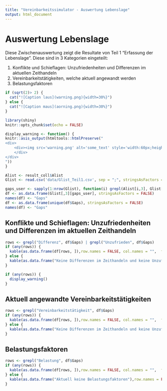 ```yaml
---
title: "Vereinbarkeitssimulator - Auswertung Lebenslage"
output: html_document
---
```

<h1>
Auswertung Lebenslage
</h1>

Diese Zwischenauswertung zeigt die Resultate von Teil 1 "Erfassung der Lebenslage". Diese sind in 3 Kategorien eingeteilt:

1. Konflikte und Schieflagen: Unzufriedenheiten und Differenzen im aktuellen Zeithandeln 
1. Vereinbarkeitstätigkeiten, welche aktuell angewandt werden  
1. Belastungsfaktoren  

```r
if (sqrt(2)> 2) {
  cat("![Caption laus](warning.png){width=30%}")
} else {
  cat("![Caption maus](aorning.png){width=30%}")
}
```


```r
library(shiny)
knitr::opts_chunk$set(echo = FALSE)

display_warning <- function() {
knitr::asis_output(htmltools::htmlPreserve("
<div>
    <div><img src='warning.png' alt='some_text' style='width:60px;height:60px;'>
    </div>
</div>
"))
}
```

```r
Alist <- result_coll$Alist
Glist <- read.csv('data/Glist_Teil1.csv', sep = ";", stringsAsFactors = FALSE, encoding = "UTF-8")
```

```r
gaps_user <- sapply(1:nrow(Glist), function(i) grepl(Alist[i,3], Glist[i,4]))
df <- as.data.frame(Glist[,3][gaps_user], stringsAsFactors = FALSE)
names(df) <- "Gaps"
df <- as.data.frame(unique(df$Gaps), stringsAsFactors = FALSE)
names(df) <- "Gaps"
```



## Konflikte und Schieflagen: Unzufriedenheiten und Differenzen im aktuellen Zeithandeln
```r
rows <- grepl("Differenz", df$Gaps) | grepl("Unzufrieden", df$Gaps)
if (any(rows)) {
  kable(as.data.frame(df[rows, ]),row.names = FALSE, col.names = "",  format = "html") %>% kable_styling(bootstrap_options = c("striped", "hover"))
} else {
  kable(as.data.frame("Keine Differenzen im Zeithandeln und keine Unzufriedenheiten"),row.names = FALSE, col.names = "",  format = "html") %>% kable_styling(bootstrap_options = c("striped", "hover"))
}

if (any(rows)) {
  display_warning()
}
```

## Aktuell angewandte Vereinbarkeitstätigkeiten
```r
rows <- grepl("Vereinbarkeitstätigkeit", df$Gaps)
if (any(rows)) {
  kable(as.data.frame(df[rows, ]),row.names = FALSE, col.names = "",  format = "html") %>% kable_styling(bootstrap_options = c("striped", "hover"))
} else {
  kable(as.data.frame("Keine Differenzen im Zeithandeln und keine Unzufriedenheiten"),row.names = FALSE, col.names = "",  format = "html") %>% kable_styling(bootstrap_options = c("striped", "hover"))
}
```

## Belastungsfaktoren
```r
rows <- grepl("Belastung", df$Gaps)
if (any(rows)) {
  kable(as.data.frame(df[rows, ]),row.names = FALSE, col.names = "",  format = "html") %>% kable_styling(bootstrap_options = c("striped", "hover"))
} else {
  kable(as.data.frame("Aktuell keine Belastungsfaktoren"),row.names = FALSE, col.names = "",  format = "html") %>% kable_styling(bootstrap_options = c("striped", "hover"))
}
```